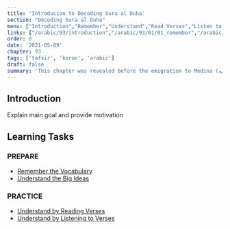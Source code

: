 ```yaml
---
title: 'Introducion to Decoding Sura al Duha'
section: "Decoding Sura al Duha"
menu: ["Introduction","Remember","Understand","Read Verses","Listen to Verses"]
links: ["/arabic/93/introduction","/arabic/93/01/01_remember","/arabic/93/01/02_understand","/arabic/93/02/01_read-verses","/arabic/93/02/02_listen-verses"]
order: 0
date: '2021-05-09'
chapter: 93
tags: ['tafsir', 'koran', 'arabic']
draft: false
summary: 'This chapter was revealed before the emigration to Medina (مكية). It talks about the character/personality of the greatest prophet, peace be upon him, and the blessings and graces that Allah most High bestowed upon him in this world and the next so that he could thank Him by these amazing blessings.'
---
```


<FullAudioPlayer title="Recitation of Sura al Duha" author="Mohammad Rachad Al Shareef" episode="Chapter 93" audio="/static/audio/093 Ad-Dhuha.mp3"/>

## Introduction
Explain main goal and provide motivation

## Learning Tasks
### PREPARE
- [Remember the Vocabulary](/arabic/93/01/01_remember)
- [Understand the Big Ideas](/arabic/93/01/02_understand)
### PRACTICE
- [Understand by Reading Verses](/arabic/93/02/01_read-verses)
- [Understand by Listening to Verses](/arabic/93/02/02_listen-verses)    